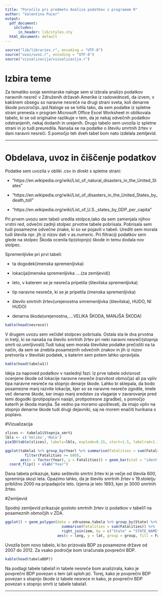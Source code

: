 ```yaml
---
title: "Poročilo pri predmetu Analiza podatkov s programom R"
author: "Valentina Pucer"
output:
  pdf_document:
    includes:
      in_header: lib/styles.sty
  html_document: default
---
```


```r
source("lib/libraries.r", encoding = "UTF-8")
source("uvoz/uvoz.r", encoding = "UTF-8")
source("vizualizacija/vizualizacija.r")
```



# Izbira teme

Za tematiko svoje seminarske naloge sem si izbrala analizo podatkov naravnih nesreč v Združenih državah Amerike iz radovednosti, da izvem, v kakšnem obsegu so naravne nesreče na drugi strani sveta, koli denarne škode povzročijo..ipd.Naloge se se lotila tako, da sem podatke iz spletne strani prenesla v program Microsoft Office Excel Worksheet in oblikovala tabelo, ki se  od originalne razlikuje v tem, da je nekaj odvečnih podatkov odstranjenih, nekaj dodanih in urejenih. Drugo tabelo sem uvozila iz spletne strani in jo tudi preuredila. Nanaša  se na podatke
o številu smrtnih žrtev v dani naravni nesreči. S pomočjo teh dveh tabel bom nato
izdelala zemljevid.

***

# Obdelava, uvoz in čiščenje podatkov

Podatke sem uvozila v obliki .csv in direkt s spletne strani:

-  "https://en.wikipedia.org/wiki/List_of_natural_disasters_in_the_United_States"

-  "https://en.wikipedia.org/wiki/List_of_disasters_in_the_United_States_by_death_toll"

- "https://en.wikipedia.org/wiki/List_of_U.S._states_by_GDP_per_capita"


Pri prvem uvozu sem tabeli uredila stolpce,tako da sem zamenjala njihov vrstni red, odvečni zadnji stolpec prvotne tabele pobrisala. Pobrisala sem tudi posamezne odvečne znake, ki so se pojavili v tabeli. Urediti sem morala tudi števila npr.
jih iz nizov dati v as.numeric. Pri filtraciji podatkov sem glede na stolpec Škoda ocenila tip(stopnjo) škode in temu dodala nov stolpec.

Spremenljivke pri prvi tabeli:

* ta dogodek(imenska spremenljivka)

* lokacija(imenska spremenljivka ....(za zemljevid))

* leto, v katerem se je nesreča pripetila (številska spremenljivka)

* tip naravne nesreče, ki se je pripetila (imenska spremenljivka)

* število smrtnih žrtev(urejenostna smremenljivka (številska), HUDO, NI HUDO)

* denarna škoda(urejenostna,....VELIKA ŠKODA, MANJŠA ŠKODA)


```r
kable(head(nesrece))

```

V drugem uvozu sem  večidel stolpcev pobrisala. Ostala sta le dva prvotna in tretji, ki se nanaša na število smrtnih žrtev pri neki naravni nesreči(stopnja smrti oz.umrljivosti).Tudi tukaj sem morala številske podatke prečistiti na ta način, da sem se znebila posameznih odvečnih znakov in jih iz nizov pretvorila v številski podatek, s katerim sem potem lahko upravljala.

```r
kable(head(tabela1))

```


Ideja za napoved podatkov v naslednji fazi: Iz prve tabele odvisnost ocenjene škode od lokacije naravne nesreče (razvitost območja) ali pa vpliv tipa naravne nesreče na stopnjo denarje škode. Lahko bi sklepala, da bodo posamezne manj razvite lokacije, kjer so se naravne nesreče zgodile, imele več denarne škode, ker imajo manj sredstev za vlaganje v zavarovanje pred temi dogodki (protipoplavni nasipi,
protipotresne zgradbe), s pomočjo katerih je škoda manjša. Še vedno pa moramo upoštevati, da imajo vpliv na stopnjo denarne škode tudi drugi dejavniki, saj ne morem enačiti hurikana s poplavo.


#Vizualizacija


```r
slices <- tabela1$Stopnja_smrti
lbls <- c('Veliko','Malo')
pie3D(table(slices), labels=lbls, explode=0.15, start=1.5, labelrad=1.18, labelcex=1, main='Tortni diagram')
```

```r
ggplot(tabela1 %>% group_by(Year) %>% summarise(Fatalities = sum(Fatalities)) %>%
         filter(Fatalities >= 600),
       aes(x = factor(Year), y = Fatalities)) + geom_bar(stat = "identity") +
  coord_flip() + xlab("Year")
```

Dana tabela prikazuje, kako seštevilo smrtni žrtev ki je večje od števila 600, spreminja skozi leta. Opazimo lahko, da je  število smrtnih žrtev v 19.stoletju približno 2000 na pripadajoče leto. Izjema je leto 1893, kjer je 3000 smrtnih žrtev.


#Zemljevid

Spodnji zemljevid prikazuje gostoto smrtnih žrtev iz podatkov v tabeli1 na posameznih območjih v ZDA.

```r
ggplot() + geom_polygon(data = zdruzena.tabela %>% group_by(State) %>%
                          summarise(Fatalities = sum(Fatalities)) %>%
                          right_join(zem, by = c("State" = "STATE_NAME")),
                        aes(x = long, y = lat, group = group, fill = Fatalities))

```



Uvozila bom  novo tabelo, ki bo prizovala BDP za posamezne države od 2007 do 2012. Za vsako področje bom izračunala povprečni BDP.

```r
kable(head(tabelaBDP))

```

Na podlagi tabele tabela1 in tabele nesreče bom analizirala, kako je povprečni  BDP povezan s tem (ali sploh je).
Torej, kako je povprečni BDP povezan s stopnjo škode iz tabele nesrece in 
kako, je povprečni BDP povezan s stopnjo smrti iz tabele tabela1.


***


